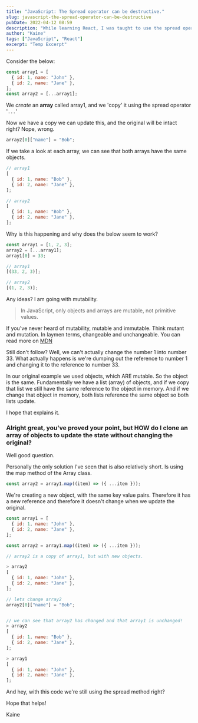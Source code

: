```yaml
---
title: "JavaScript: The Spread operator can be destructive."
slug: javascript-the-spread-operator-can-be-destructive
pubDate: 2022-04-12 08:59
description: "While learning React, I was taught to use the spread operator to copy an array. This is not always a good idea."
author: "Kaine"
tags: ["JavaScript", "React"]
excerpt: "Temp Excerpt"
---
```


Consider the below:

```js
const array1 = [
  { id: 1, name: "John" },
  { id: 2, name: "Jane" },
];
const array2 = [...array1];
```

We _create_ an **array** called array1, and we 'copy' it using the spread operator '`...`'

Now we have a copy we can update this, and the original will be intact right? Nope, wrong.

```js
array2[0]["name"] = "Bob";
```

If we take a look at each array, we can see that both arrays have the same objects.

```js
// array1
[
  { id: 1, name: "Bob" },
  { id: 2, name: "Jane" },
];

// array2
[
  { id: 1, name: "Bob" },
  { id: 2, name: "Jane" },
];
```

Why is this happening and why does the below seem to work?

```js
const array1 = [1, 2, 3];
array2 = [...array1];
array1[0] = 33;

// array1
[(33, 2, 3)];

// array2
[(1, 2, 3)];
```

Any ideas? I am going with mutability.

> In JavaScript, only objects and arrays are mutable, not primitive values.

If you've never heard of mutability, mutable and immutable. Think mutant and mutation. In laymen terms, changeable and unchangeable. You can read more on [MDN](https://developer.mozilla.org/en-US/docs/Glossary/Mutable)

Still don't follow? Well, we can't actually change the number 1 into number 33. What actually happens is we're dumping out the reference to number 1 and changing it to the reference to number 33.

In our original example we used objects, which ARE mutable. So the object is the same. Fundamentally we have a list (array) of objects, and if we copy that list we still have the same reference to the object in memory. And if we change that object in memory, both lists reference the same object so both lists update.

I hope that explains it.

### Alright great, you've proved your point, but HOW do I clone an array of objects to update the state without changing the original?

Well good question.

Personally the only solution I've seen that is also relatively short. Is using the map method of the Array class.

```js
const array2 = array1.map((item) => ({ ...item }));
```

We're creating a new object, with the same key value pairs. Therefore it has a new reference and therefore it doesn't change when we update the original.

```js
const array1 = [
  { id: 1, name: "John" },
  { id: 2, name: "Jane" },
];

const array2 = array1.map((item) => ({ ...item }));

// array2 is a copy of array1, but with new objects.

> array2
[
  { id: 1, name: "John" },
  { id: 2, name: "Jane" },
];

// lets change array2
array2[0]["name"] = "Bob";


// we can see that array2 has changed and that array1 is unchanged!
> array2
[
  { id: 1, name: "Bob" },
  { id: 2, name: "Jane" },
];

> array1
[
  { id: 1, name: "John" },
  { id: 2, name: "Jane" },
];
```

And hey, with this code we're still using the spread method right?

Hope that helps!

Kaine
